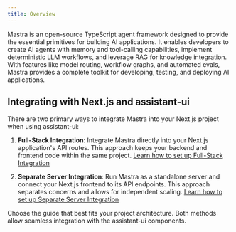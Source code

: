 ```yaml
---
title: Overview
---
```


Mastra is an open-source TypeScript agent framework designed to provide the essential primitives for building AI applications. It enables developers to create AI agents with memory and tool-calling capabilities, implement deterministic LLM workflows, and leverage RAG for knowledge integration. With features like model routing, workflow graphs, and automated evals, Mastra provides a complete toolkit for developing, testing, and deploying AI applications.

## Integrating with Next.js and assistant-ui

There are two primary ways to integrate Mastra into your Next.js project when using assistant-ui:

1.  **Full-Stack Integration**: Integrate Mastra directly into your Next.js application's API routes. This approach keeps your backend and frontend code within the same project.
    [Learn how to set up Full-Stack Integration](./full-stack-integration)

2.  **Separate Server Integration**: Run Mastra as a standalone server and connect your Next.js frontend to its API endpoints. This approach separates concerns and allows for independent scaling.
    [Learn how to set up Separate Server Integration](./separate-server-integration)

Choose the guide that best fits your project architecture. Both methods allow seamless integration with the assistant-ui components.
